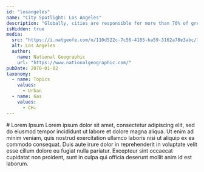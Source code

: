 ```yaml
---
id: "losangeles"
name: "City Spotlight: Los Angeles"
description: "Globally, cities are responsible for more than 70% of greenhouse gas emissions. Cities have the power to reduce emissions using policies that benefit the health of their citizens. The U.S. Greenhouse Gas Center welcomes a new set of tools aimed at supporting city decisionmakers."
isHidden: true
media:
  src: "https://i.natgeofe.com/n/110d522c-7c56-4185-ba59-3162a78e3abc/1_3x2.jpg"
  alt: Los Angeles
  author:
    name: National Geographic
    url: "https://www.nationalgeographic.com/"
pubDate: 2070-01-02
taxonomy:
  - name: Topics
    values:
      - Urban
  - name: Gas
    values:
      - CH₄
---
```


<Block>
    <Prose>
        # Lorem Ipsum
        Lorem ipsum dolor sit amet, consectetur adipiscing elit, sed do eiusmod tempor incididunt ut labore et dolore magna aliqua. Ut enim ad minim veniam, quis nostrud exercitation ullamco laboris nisi ut aliquip ex ea commodo consequat. Duis aute irure dolor in reprehenderit in voluptate velit esse cillum dolore eu fugiat nulla pariatur. Excepteur sint occaecat cupidatat non proident, sunt in culpa qui officia deserunt mollit anim id est laborum.
    </Prose>

</Block>

